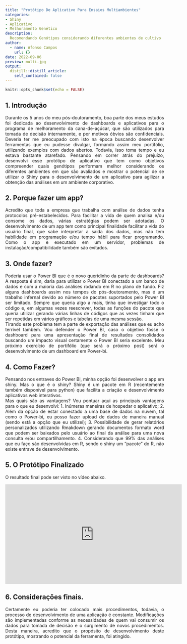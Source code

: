 ```yaml
---
title: "Protótipo De Aplicativo Para Ensaios Multiambientes"
categories: 
- Shiny
- Aplicativo
- Melhoramento Genético
description: 
  Recomendando Genótipos considerando diferentes ambientes de cultivo
author:
  - name: Afonso Campos
    url: {}
date: 2022-09-06
preview: multi.jpg
output:
  distill::distill_article:
    self_contained: false
---
```


<style>
body {
text-align: justify}
</style>


```r
knitr::opts_chunk$set(echo = FALSE)
```

## 1. Introdução 

Durante os 5 anos do meu pós-doutoramento, boa parte dos meus estudos foi dedicada ao desenvolvimento de dashboards e aplicativos para o programa de melhoramento da cana-de-açúcar, que são utilizados para tomada de decisão internamente, e por motivos óbvios são confidenciais. Deveria ter me preocupado com isto na época buscando desenvolver ferramentas que eu pudesse divulgar, formando assim meu portifólio, utilizando exemplos com dados abertos. Todavia, isso toma tempo e eu estava bastante atarefado. 
Pensando em correr atrás do prejuízo, desenvolvi esse protótipo de aplicativo que tem como objetivos compreender quais genótipos performam melhor considerando os diferentes ambientes em que são avaliados e mostrar o potencial de se utilizar o Shiny para o desenvolvimento de um aplicativo para agilizar a obtenção das análises em um ambiente corporativo.  

## 2. Porque fazer um app? 

Acredito que toda a empresa que trabalha com análise de dados tenha protocolos pré-estabelecidos. Para facilitar a vida de quem analisa e/ou consome os dados, várias estratégias podem ser adotadas. O desenvolvimento de um app tem como principal finalidade facilitar a vida do usuário final, que sabe interpretar a saída dos dados, mas não tem habilidade em programação e/ou tempo hábil para ficar programando. Como o app e executado em um servidor, problemas de instalação/compatibilidade também são evitados. 

## 3. Onde fazer?

Poderia usar o Power BI que é o novo queridinho da parte de dashboards?
  A resposta é sim, daria para utilizar o Power BI conectado a um banco de dados e com a maioria das análises rodando em R no plano de fundo. Fiz alguns dashboards assim nos tempos do pós-doutoramento, mas é um trabalho infernal devido ao número de pacotes suportados pelo Power BI ser limitado. Sempre que queria algo a mais, tinha que investigar todo o código e, em algumas vezes reescrever, todas as funções do pacote que queria utilizar gerando várias linhas de códigos que as vezes tinham que ser repetidas em vários gráficos e tabelas de uma mesma sessão.  
Tirando este problema tem a parte de exportação das análises que eu acho terrível também. 
	Vou defender o Power BI, caso o objetivo fosse o dashboard para uma apresentação final de resultados consolidados buscando um impacto visual certamente o Power BI seria excelente. Meu próximo exercício de portifólio (que será o próximo post) será o desenvolvimento de um dashboard em Power-bi. 

## 4. Como Fazer? 

Pensando nos entraves do Power BI, minha opção foi desenvolver o app em shiny. 
Mas o que é o shiny?
Shiny é um pacote em R (recentemente também disponível para python) que facilita a criação e desenvolvimento aplicativos web interativos.  
Mas quais são as vantagens? 
Vou pontuar aqui as principais vantagens para o que eu desenvolvi: 
1.	Inúmeras maneiras de hospedar o aplicativo; 
2.	Além da opção de estar conectado a uma base de dados na nuvem, tal como o Power-bi, eu posso fazer upload de dados de maneira manual (sendo está a opção que eu utilizei); 
3.	 Possibilidade de gerar relatórios personalizados utilizando Rmakdown gerando documentos formato word que podem ser baixados pelo usuário ao final da análise para uma nova consulta e/ou compartilhamento. 
4.	Considerando que 99% das análises que eu faço são desenvolvidas em R, sendo o shiny um “pacote” do R, não existe entrave de desenvolvimento. 

## 5. O Protótipo Finalizado 
 
O resultado final pode ser visto no vídeo abaixo. 

<iframe width="560" height="315" src="https://www.youtube.com/embed/iuiSBl_9jjY" frameborder="0" allowfullscreen></iframe>
 
## 6. Considerações finais. 

Certamente eu poderia ter colocado mais procedimentos, todavia, o processo de desenvolvimento de uma aplicação é constante. Modificações são implementadas conforme as necessidades de quem vai consumir os dados para tomada de decisão e o surgimento de novos procedimentos. Desta maneira, acredito que o propósito de desenvolvimento deste protótipo, mostrando o potencial da ferramenta, foi atingido. 





